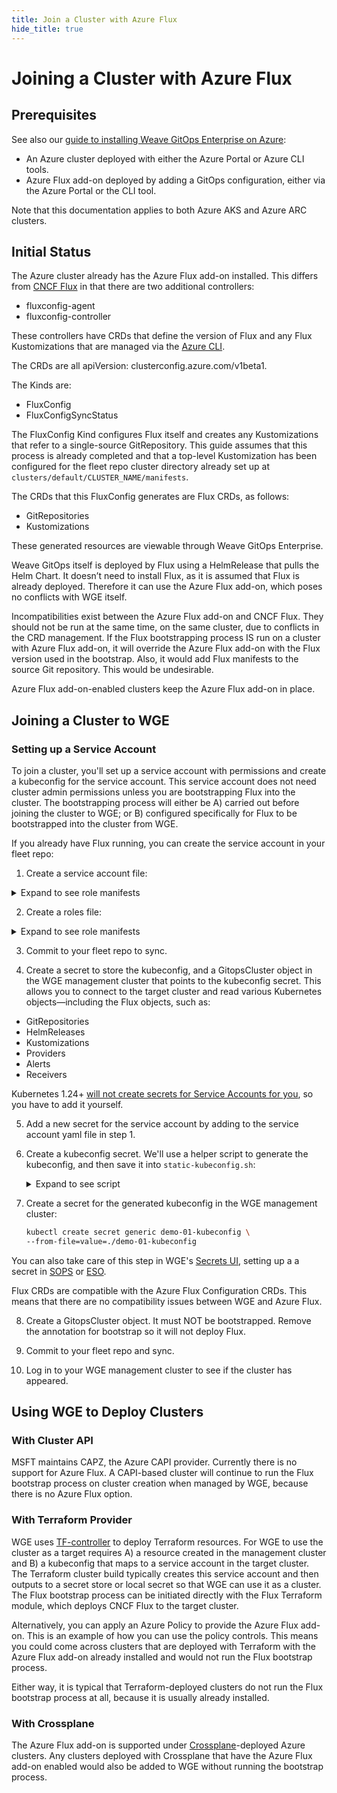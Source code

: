 ```yaml
---
title: Join a Cluster with Azure Flux
hide_title: true
---
```



# Joining a Cluster with Azure Flux<TierLabel tiers="Enterprise" />

## Prerequisites

See also our [guide to installing Weave GitOps Enterprise on Azure](install-enterprise-azure.mdx):
- An Azure cluster deployed with either the Azure Portal or Azure CLI tools.
- Azure Flux add-on deployed by adding a GitOps configuration, either via the Azure Portal or the CLI tool.

Note that this documentation applies to both Azure AKS and Azure ARC clusters.

## Initial Status

The Azure cluster already has the Azure Flux add-on installed. This differs from [CNCF Flux](https://fluxcd.io/) in that there are two additional controllers:
- fluxconfig-agent
- fluxconfig-controller

These controllers have CRDs that define the version of Flux and any Flux Kustomizations that are managed via the [Azure CLI](https://learn.microsoft.com/en-us/cli/azure/install-azure-cli).

The CRDs are all apiVersion: clusterconfig.azure.com/v1beta1. 

The Kinds are:
- FluxConfig
- FluxConfigSyncStatus

The FluxConfig Kind configures Flux itself and creates any Kustomizations that refer to a single-source GitRepository. This guide assumes that this process is already completed and that a top-level Kustomization has been configured for the fleet repo cluster directory already set up at
`clusters/default/CLUSTER_NAME/manifests`.

The CRDs that this FluxConfig generates are Flux CRDs, as follows:
- GitRepositories
- Kustomizations

These generated resources are viewable through Weave GitOps Enterprise.

Weave GitOps itself is deployed by Flux using a HelmRelease that pulls the Helm Chart. It doesn’t need to install Flux, as it is assumed that Flux is already deployed. Therefore it can use the Azure Flux add-on, which poses no conflicts with WGE itself.

Incompatibilities exist between the Azure Flux add-on and CNCF Flux. They should not be run at the same time, on the same cluster, due to conflicts in the CRD management. If the Flux bootstrapping process IS run on a cluster with Azure Flux add-on, it will override the Azure Flux add-on with the Flux version used in the bootstrap. Also, it would add Flux manifests to the source Git repository. This would be undesirable.

Azure Flux add-on-enabled clusters keep the Azure Flux add-on in place.

## Joining a Cluster to WGE

### Setting up a Service Account

To join a cluster, you'll set up a service account with permissions and create a kubeconfig for the service account. This service account does not need cluster admin permissions unless you are bootstrapping Flux into the cluster. The bootstrapping process will either be A) carried out before joining the cluster to WGE; or B) configured specifically for Flux to be bootstrapped into the cluster from WGE.

If you already have Flux running, you can create the service account in your fleet repo:

1. Create a service account file:

<details><summary>Expand to see role manifests</summary>

```yaml
apiVersion: v1
kind: ServiceAccount
metadata:
  name: wgesa
  namespace: default
---
apiVersion: v1
kind: Secret
type: kubernetes.io/service-account-token
metadata:
  name: wgesa-secret
  namespace: default
  annotations:
    kubernetes.io/service-account.name: "wgesa"
```

</details>

2. Create a roles file:
<details><summary>Expand to see role manifests</summary>

```yaml
---
apiVersion: rbac.authorization.k8s.io/v1
kind: ClusterRoleBinding
metadata:
    name: impersonate-user-groups
subjects:
    - kind: ServiceAccount
      name: wgesa
      namespace: default
roleRef:
    kind: ClusterRole
    name: user-groups-impersonator
    apiGroup: rbac.authorization.k8s.io
---
apiVersion: rbac.authorization.k8s.io/v1
kind: ClusterRole
metadata:
    name: user-groups-impersonator
rules:
    - apiGroups: [""]
      resources: ["users", "groups"]
      verbs: ["impersonate"]
    - apiGroups: [""]
      resources: ["namespaces"]
      verbs: ["get", "list"]
```

</details>

3. Commit to your fleet repo to sync.

4. Create a secret to store the kubeconfig, and a GitopsCluster object in the WGE management cluster that points to the kubeconfig secret. This allows you to connect to the target cluster and read various Kubernetes objects—including the Flux objects, such as:
- GitRepositories
- HelmReleases
- Kustomizations
- Providers
- Alerts
- Receivers

Kubernetes 1.24+ [will not create secrets for Service Accounts for you](https://stackoverflow.com/questions/75692230/secret-for-a-kubernetes-service-accounts-is-not-getting-created), so you have to add it yourself.

5. Add a new secret for the service account by adding to the service account yaml file in step 1.

6. Create a kubeconfig secret. We'll use a helper script to generate the kubeconfig, and then save it into `static-kubeconfig.sh`:

	<details><summary>Expand to see script</summary>

	```bash title="static-kubeconfig.sh"
	#!/bin/bash

	if [[ -z "$CLUSTER_NAME" ]]; then
			echo "Ensure CLUSTER_NAME has been set"
			exit 1
	fi

	if [[ -z "$CA_CERTIFICATE" ]]; then
			echo "Ensure CA_CERTIFICATE has been set to the path of the CA certificate"
			exit 1
	fi

	if [[ -z "$ENDPOINT" ]]; then
			echo "Ensure ENDPOINT has been set"
			exit 1
	fi

	if [[ -z "$TOKEN" ]]; then
			echo "Ensure TOKEN has been set"
			exit 1
	fi

	export CLUSTER_CA_CERTIFICATE=$(cat "$CA_CERTIFICATE" | base64)

	envsubst <<EOF
	apiVersion: v1
	kind: Config
	clusters:
	- name: $CLUSTER_NAME
		cluster:
			server: https://$ENDPOINT
			certificate-authority-data: $CLUSTER_CA_CERTIFICATE
	users:
	- name: $CLUSTER_NAME
		user:
			token: $TOKEN
	contexts:
	- name: $CLUSTER_NAME
		context:
			cluster: $CLUSTER_NAME
			user: $CLUSTER_NAME
	current-context: $CLUSTER_NAME

	EOF
	```

	</details>

7. Create a secret for the generated kubeconfig in the WGE management cluster:

	```bash
	kubectl create secret generic demo-01-kubeconfig \
	--from-file=value=./demo-01-kubeconfig
	```

You can also take care of this step in WGE's [Secrets UI](https://docs.gitops.weave.works/docs/next/secrets/intro/), setting up a a secret in [SOPS](https://docs.gitops.weave.works/docs/next/secrets/setup-sops/) or [ESO](https://docs.gitops.weave.works/docs/next/secrets/setup-eso/).

Flux CRDs are compatible with the Azure Flux Configuration CRDs. This means that there are no compatibility issues between WGE and Azure Flux.

8. Create a GitopsCluster object. It must NOT be bootstrapped. Remove the annotation for bootstrap so it will not deploy Flux.

9. Commit to your fleet repo and sync.

10. Log in to your WGE management cluster to see if the cluster has appeared.

## Using WGE to Deploy Clusters

### With Cluster API

MSFT maintains CAPZ, the Azure CAPI provider. Currently there is no support for Azure Flux. A CAPI-based cluster will continue to run the Flux bootstrap process on cluster creation when managed by WGE, because there is no Azure Flux option.

### With Terraform Provider

WGE uses [TF-controller](https://github.com/weaveworks/tf-controller) to deploy Terraform resources. For WGE to use the cluster as a target requires A) a resource created in the management cluster and B) a kubeconfig that maps to a service account in the target cluster. The Terraform cluster build typically creates this service account and then outputs to a secret store or local secret so that WGE can use it as a cluster. The Flux bootstrap process can be initiated directly with the Flux Terraform module, which deploys CNCF Flux to the target cluster.

Alternatively, you can apply an Azure Policy to provide the Azure Flux add-on. This is an example of how you can use the policy controls. This means you could come across clusters that are deployed with Terraform with the Azure Flux add-on already installed and would not run the Flux bootstrap process.

Either way, it is typical that Terraform-deployed clusters do not run the Flux bootstrap process at all, because it is usually already installed.

### With Crossplane

The Azure Flux add-on is supported under [Crossplane](https://www.crossplane.io/)-deployed Azure clusters. Any clusters deployed with Crossplane that have the Azure Flux add-on enabled would also be added to WGE without running the bootstrap process.
